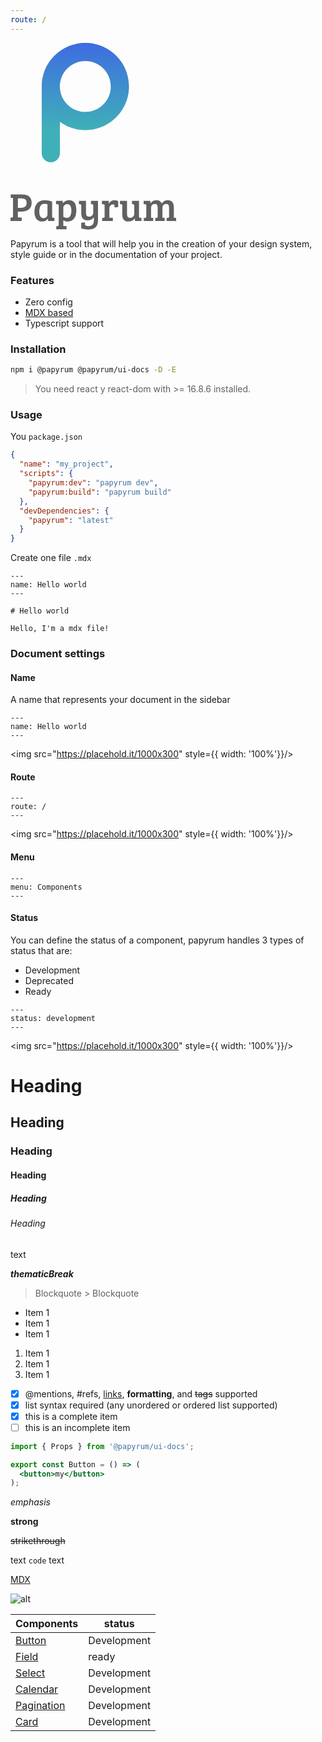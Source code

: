 ```yaml
---
route: /
---
```


<div style={{ textAlign: 'center'}}>
  <svg width="266" height="299" viewBox="0 0 266 299" fill="none" xmlns="http://www.w3.org/2000/svg">
    <path fill-rule="evenodd" clip-rule="evenodd" d="M119.755 139.509C158.279 139.509 189.509 108.279 189.509 69.7546C189.509 31.2302 158.279 0 119.755 0C81.2302 0 50 31.2302 50 69.7546C50 70.1551 50.0034 70.5548 50.0101 70.9538C50.0034 71.135 50 71.3171 50 71.5V176.5C50 184.508 56.4919 191 64.5 191C72.5081 191 79 184.508 79 176.5V126.372C90.4645 134.639 104.541 139.509 119.755 139.509ZM79 71.7214C80.0261 93.3419 97.8801 110.556 119.755 110.556C142.288 110.556 160.556 92.2885 160.556 69.7546C160.556 47.2207 142.288 28.9534 119.755 28.9534C97.2207 28.9534 78.9534 47.2207 78.9534 69.7546C78.9534 69.9675 78.9551 70.18 78.9583 70.3921C78.9859 70.7578 79 71.1273 79 71.5V71.7214Z" fill="#C4C4C4"/>
    <path fill-rule="evenodd" clip-rule="evenodd" d="M119.755 139.509C158.279 139.509 189.509 108.279 189.509 69.7546C189.509 31.2302 158.279 0 119.755 0C81.2302 0 50 31.2302 50 69.7546C50 70.1551 50.0034 70.5548 50.0101 70.9538C50.0034 71.135 50 71.3171 50 71.5V176.5C50 184.508 56.4919 191 64.5 191C72.5081 191 79 184.508 79 176.5V126.372C90.4645 134.639 104.541 139.509 119.755 139.509ZM79 71.7214C80.0261 93.3419 97.8801 110.556 119.755 110.556C142.288 110.556 160.556 92.2885 160.556 69.7546C160.556 47.2207 142.288 28.9534 119.755 28.9534C97.2207 28.9534 78.9534 47.2207 78.9534 69.7546C78.9534 69.9675 78.9551 70.18 78.9583 70.3921C78.9859 70.7578 79 71.1273 79 71.5V71.7214Z" fill="url(#paint0_linear)"/>
    <path d="M0.0480001 285V279.816L2.16 279.624C3.39733 279.496 4.016 278.899 4.016 277.832V248.072L0.368 247.88V242.44H18.672C23.4507 242.44 27.1627 243.571 29.808 245.832C32.496 248.051 33.84 251.4 33.84 255.88C33.84 260.36 32.3253 263.859 29.296 266.376C26.2667 268.851 22.256 270.088 17.264 270.088H11.824V279.368L17.968 279.56V285H0.0480001ZM11.824 263.88H16.432C22.6613 263.88 25.776 261.341 25.776 256.264C25.776 253.192 24.9653 251.165 23.344 250.184C21.7653 249.16 19.2267 248.648 15.728 248.648H11.824V263.88ZM66.598 254.088V277.896C66.598 278.579 66.7047 279.048 66.918 279.304C67.174 279.56 67.6007 279.709 68.198 279.752L70.246 279.88V285H60.07V281.288L59.878 281.224C57.7447 284.296 54.822 285.832 51.11 285.832C46.758 285.832 43.5367 284.445 41.446 281.672C39.3553 278.899 38.31 275.101 38.31 270.28C38.31 264.477 39.718 259.955 42.534 256.712C45.35 253.469 49.574 251.848 55.206 251.848C58.8327 251.848 62.63 252.595 66.598 254.088ZM59.174 274.824V258.248C57.9793 257.693 56.3367 257.416 54.246 257.416C51.3873 257.416 49.318 258.568 48.038 260.872C46.758 263.176 46.118 266.227 46.118 270.024C46.118 276.936 48.3367 280.392 52.774 280.392C54.6513 280.392 56.1873 279.837 57.382 278.728C58.5767 277.576 59.174 276.275 59.174 274.824ZM77.1335 291.08V260.104C77.1335 259.379 77.0055 258.888 76.7495 258.632C76.5362 258.333 76.1308 258.184 75.5335 258.184L72.8455 257.992V252.808H83.6615V256.968C84.3442 255.688 85.5815 254.515 87.3735 253.448C89.1655 252.381 91.2988 251.848 93.7735 251.848C101.496 251.848 105.358 257.267 105.358 268.104C105.358 273.864 104.099 278.28 101.582 281.352C99.0642 284.424 95.6508 285.96 91.3415 285.96C88.7815 285.96 86.4988 285.341 84.4935 284.104V292.936L89.6775 293.192V298.248H73.1655V293.384L75.2775 293.192C75.9175 293.107 76.3868 292.915 76.6855 292.616C76.9842 292.36 77.1335 291.848 77.1335 291.08ZM97.4215 268.744C97.4215 261.619 95.2668 258.056 90.9575 258.056C89.1655 258.056 87.6295 258.611 86.3495 259.72C85.1122 260.787 84.4935 262.067 84.4935 263.56V278.28C86.1148 279.347 88.0775 279.88 90.3815 279.88C92.7282 279.88 94.4775 278.813 95.6295 276.68C96.8242 274.547 97.4215 271.901 97.4215 268.744ZM133.477 283.784V278.92C131.13 282.248 127.674 283.912 123.109 283.912C116.495 283.912 113.189 280.221 113.189 272.84V259.976C113.189 258.824 112.655 258.227 111.589 258.184L109.541 258.056V252.808H120.805V271.176C120.805 273.437 121.125 275.144 121.765 276.296C122.405 277.448 123.727 278.024 125.733 278.024C127.738 278.024 129.338 277.405 130.533 276.168C131.77 274.931 132.389 273.437 132.389 271.688V260.104C132.389 259.379 132.261 258.888 132.005 258.632C131.791 258.333 131.386 258.184 130.789 258.184L128.741 258.056V252.808H140.005V283.784C140.005 288.947 138.746 292.723 136.229 295.112C133.754 297.501 129.978 298.696 124.901 298.696C119.866 298.696 115.941 297.992 113.125 296.584V287.688L119.205 287.176V290.248C119.205 291.4 119.738 292.168 120.805 292.552C121.871 292.979 123.343 293.192 125.221 293.192C130.725 293.192 133.477 290.056 133.477 283.784ZM150.58 277.832V260.104C150.58 259.421 150.452 258.952 150.196 258.696C149.983 258.397 149.577 258.227 148.98 258.184L146.292 257.992V252.808H157.108V257.608C157.876 255.944 159.071 254.579 160.692 253.512C162.313 252.403 164.169 251.848 166.26 251.848C168.393 251.848 170.42 252.317 172.34 253.256V262.792L166.388 263.24V260.296C166.388 259.443 166.175 258.909 165.748 258.696C165.279 258.483 164.703 258.376 164.02 258.376C162.313 258.376 160.905 258.995 159.796 260.232C158.729 261.427 158.196 262.963 158.196 264.84V279.688L163.764 279.944V285H146.612V280.136L148.724 279.944C149.364 279.859 149.833 279.688 150.132 279.432C150.431 279.133 150.58 278.6 150.58 277.832ZM209.47 279.944V285H199.102V280.84C196.755 284.168 193.299 285.832 188.734 285.832C182.12 285.832 178.814 282.141 178.814 274.76V259.976C178.814 258.824 178.28 258.227 177.214 258.184L175.166 258.056V252.808H186.43V273.096C186.43 275.357 186.75 277.064 187.39 278.216C188.03 279.368 189.352 279.944 191.358 279.944C193.363 279.944 194.963 279.325 196.158 278.088C197.395 276.851 198.014 275.357 198.014 273.608V260.104C198.014 259.421 197.886 258.952 197.63 258.696C197.416 258.397 197.011 258.227 196.414 258.184L194.366 258.056V252.808H205.63V277.896C205.63 278.579 205.736 279.048 205.95 279.304C206.163 279.517 206.59 279.667 207.229 279.752L209.47 279.944ZM212.978 257.992V252.808H223.794V256.968C226.183 253.555 229.447 251.848 233.586 251.848C237.767 251.848 240.583 253.555 242.034 256.968C244.423 253.555 247.666 251.848 251.762 251.848C254.834 251.848 257.202 252.787 258.866 254.664C260.53 256.499 261.362 259.272 261.362 262.984V279.688L265.01 279.88V285H249.778V280.136L251.89 279.944C252.53 279.859 252.978 279.688 253.234 279.432C253.533 279.133 253.703 278.621 253.746 277.896V264.648C253.746 262.301 253.469 260.573 252.914 259.464C252.402 258.312 251.165 257.736 249.202 257.736C247.239 257.736 245.725 258.333 244.658 259.528C243.634 260.723 243.122 262.323 243.122 264.328V279.688L246.642 279.88V285H231.538V280.136L233.65 279.944C234.29 279.859 234.759 279.688 235.058 279.432C235.357 279.133 235.506 278.6 235.506 277.832V264.648C235.506 262.301 235.229 260.573 234.674 259.464C234.162 258.312 232.903 257.736 230.898 257.736C228.935 257.736 227.442 258.355 226.418 259.592C225.394 260.829 224.882 262.365 224.882 264.2V279.688L228.338 279.88V285H213.234V280.136L215.346 279.944C215.986 279.859 216.455 279.688 216.754 279.432C217.053 279.133 217.202 278.6 217.202 277.832H217.266V260.168C217.266 259.443 217.138 258.952 216.882 258.696C216.669 258.397 216.263 258.227 215.666 258.184L212.978 257.992Z" fill="#616161"/>
    <defs>
    <linearGradient id="paint0_linear" x1="119.755" y1="0" x2="119.755" y2="139.509" gradientUnits="userSpaceOnUse">
    <stop stop-color="#3E6CE1"/>
    <stop offset="1" stop-color="#3FB0B8"/>
    </linearGradient>
    </defs>
  </svg>
</div>


Papyrum is a tool that will help you in the creation of your design system, style guide or in the documentation of your project.

### Features

- Zero config
- [MDX based](https://mdxjs.com/)
- Typescript support

### Installation

```bash
npm i @papyrum @papyrum/ui-docs -D -E
```

> You need react y react-dom with >= 16.8.6 installed.

### Usage

You `package.json`

```json
{
  "name": "my_project",
  "scripts": {
    "papyrum:dev": "papyrum dev",
    "papyrum:build": "papyrum build"
  },
  "devDependencies": {
    "papyrum": "latest"
  }
}
```

Create one file `.mdx`

```
---
name: Hello world
---

# Hello world

Hello, I'm a mdx file!

```

### Document settings

#### Name

A name that represents your document in the sidebar

```
---
name: Hello world
---
```

<img src="https://placehold.it/1000x300" style={{ width: '100%'}}/>

#### Route

```
---
route: /
---
```

<img src="https://placehold.it/1000x300" style={{ width: '100%'}}/>

#### Menu

```
---
menu: Components
---
```

#### Status

You can define the status of a component, papyrum handles 3 types of status that are:

- Development
- Deprecated
- Ready

```
---
status: development
---
```

<img src="https://placehold.it/1000x300" style={{ width: '100%'}}/>

<Components />

# Heading 
## Heading
### Heading
#### Heading
##### Heading
###### Heading

text

***thematicBreak***

> Blockquote
    > Blockquote

- Item 1
- Item 1
- Item 1

1. Item 1
2. Item 1
3. Item 1

- [x] @mentions, #refs, [links](), **formatting**, and <del>tags</del> supported
- [x] list syntax required (any unordered or ordered list supported)
- [x] this is a complete item
- [ ] this is an incomplete item

```jsx
import { Props } from '@papyrum/ui-docs';

export const Button = () => (
  <button>my</button>
);
```

_emphasis_

**strong**

~~strikethrough~~

text `code` text

[MDX](https://mdxjs.com)

![alt](https://mdx-logo.now.sh)

Components | status
--- | ---
[Button](https://mdxjs.com) | Development
[Field](https://mdxjs.com) | ready
[Select](https://mdxjs.com) | Development
[Calendar](https://mdxjs.com) | Development
[Pagination](https://mdxjs.com) | Development
[Card](https://mdxjs.com) | Development